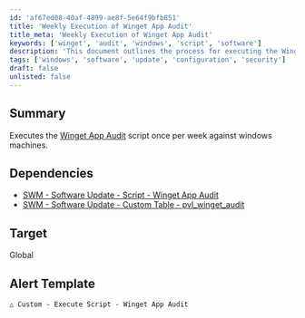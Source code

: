 ```yaml
---
id: 'af67ed08-40af-4899-ae8f-5e64f9bfb851'
title: 'Weekly Execution of Winget App Audit'
title_meta: 'Weekly Execution of Winget App Audit'
keywords: ['winget', 'audit', 'windows', 'script', 'software']
description: 'This document outlines the process for executing the Winget App Audit script weekly on Windows machines, including dependencies and target settings for effective monitoring and management.'
tags: ['windows', 'software', 'update', 'configuration', 'security']
draft: false
unlisted: false
---
```

## Summary

Executes the [Winget App Audit](https://proval.itglue.com/DOC-5078775-17973895) script once per week against windows machines.

## Dependencies

- [SWM - Software Update - Script - Winget App Audit](https://proval.itglue.com/DOC-5078775-17973895)  
- [SWM - Software Update - Custom Table - pvl_winget_audit](https://proval.itglue.com/DOC-5078775-17973960)  

## Target

Global

## Alert Template

`△ Custom - Execute Script - Winget App Audit`  













